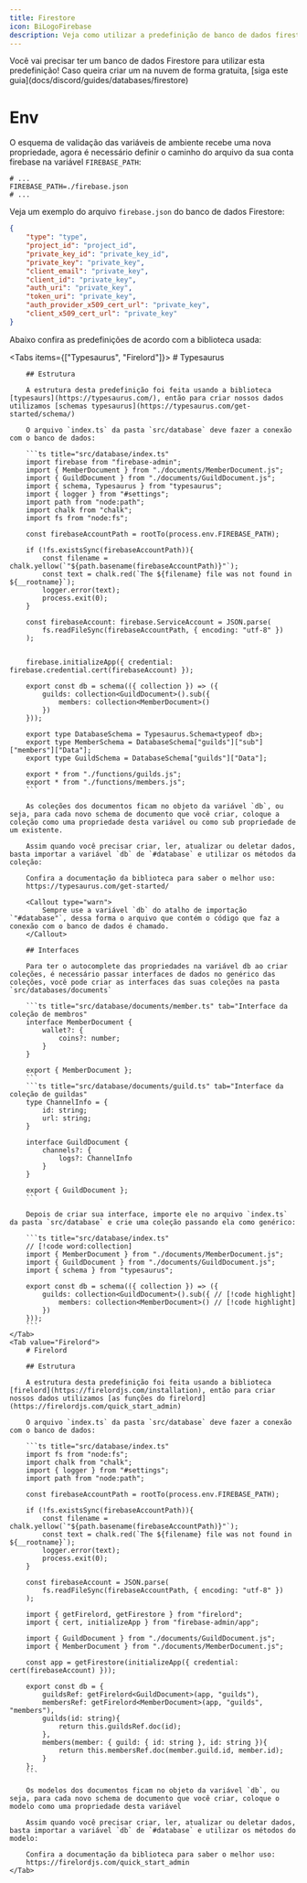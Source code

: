 ```yaml
---
title: Firestore
icon: BiLogoFirebase
description: Veja como utilizar a predefinição de banco de dados firestore
---
```


<Callout type="info">
    Você vai precisar ter um banco de dados Firestore para utilizar esta predefinição!
    Caso queira criar um na nuvem de forma gratuita, [siga este guia](docs/discord/guides/databases/firestore)
</Callout>

# Env

O esquema de validação das variáveis de ambiente recebe uma nova propriedade, agora é necessário definir o caminho do arquivo da sua conta firebase na variável `FIREBASE_PATH`:

```properties title=".env"
# ...
FIREBASE_PATH=./firebase.json
# ... 
```

Veja um exemplo do arquivo `firebase.json` do banco de dados Firestore:
```json title="firebase.json"
{
    "type": "type",
    "project_id": "project_id",
    "private_key_id": "private_key_id",
    "private_key": "private_key",
    "client_email": "private_key",
    "client_id": "private_key",
    "auth_uri": "private_key",
    "token_uri": "private_key",
    "auth_provider_x509_cert_url": "private_key",
    "client_x509_cert_url": "private_key"
}
```

Abaixo confira as predefinições de acordo com a biblioteca usada:

<Tabs items={["Typesaurus", "Firelord"]}>
    <Tab value="Typesaurus">
        # Typesaurus

        ## Estrutura

        A estrutura desta predefinição foi feita usando a biblioteca [typesaurs](https://typesaurus.com/), então para criar nossos dados utilizamos [schemas typesaurus](https://typesaurus.com/get-started/schema/)

        O arquivo `index.ts` da pasta `src/database` deve fazer a conexão com o banco de dados:

        ```ts title="src/database/index.ts"
        import firebase from "firebase-admin";
        import { MemberDocument } from "./documents/MemberDocument.js";
        import { GuildDocument } from "./documents/GuildDocument.js";
        import { schema, Typesaurus } from "typesaurus";
        import { logger } from "#settings";
        import path from "node:path";
        import chalk from "chalk";
        import fs from "node:fs";

        const firebaseAccountPath = rootTo(process.env.FIREBASE_PATH);

        if (!fs.existsSync(firebaseAccountPath)){
            const filename = chalk.yellow(`"${path.basename(firebaseAccountPath)}"`);
            const text = chalk.red(`The ${filename} file was not found in ${__rootname}`);
            logger.error(text);
            process.exit(0);
        }

        const firebaseAccount: firebase.ServiceAccount = JSON.parse(
            fs.readFileSync(firebaseAccountPath, { encoding: "utf-8" })
        );


        firebase.initializeApp({ credential: firebase.credential.cert(firebaseAccount) });

        export const db = schema(({ collection }) => ({
            guilds: collection<GuildDocument>().sub({
                members: collection<MemberDocument>()
            })
        }));

        export type DatabaseSchema = Typesaurus.Schema<typeof db>;
        export type MemberSchema = DatabaseSchema["guilds"]["sub"]["members"]["Data"];
        export type GuildSchema = DatabaseSchema["guilds"]["Data"];

        export * from "./functions/guilds.js";
        export * from "./functions/members.js";
        ```

        As coleções dos documentos ficam no objeto da variável `db`, ou seja, para cada novo schema de documento que você criar, coloque a coleção como uma propriedade desta variável ou como sub propriedade de um existente.

        Assim quando você precisar criar, ler, atualizar ou deletar dados, basta importar a variável `db` de `#database` e utilizar os métodos da coleção:

        Confira a documentação da biblioteca para saber o melhor uso:
        https://typesaurus.com/get-started/

        <Callout type="warn">
            Sempre use a variável `db` do atalho de importação `"#database"`, dessa forma o arquivo que contém o código que faz a conexão com o banco de dados é chamado.
        </Callout>

        ## Interfaces

        Para ter o autocomplete das propriedades na variável db ao criar coleções, é necessário passar interfaces de dados no genérico das coleções, você pode criar as interfaces das suas coleções na pasta `src/databases/documents`

        ```ts title="src/database/documents/member.ts" tab="Interface da coleção de membros"
        interface MemberDocument {
            wallet?: {
                coins?: number;
            }
        }

        export { MemberDocument };
        ```
        ```ts title="src/database/documents/guild.ts" tab="Interface da coleção de guildas"
        type ChannelInfo = {
            id: string;
            url: string;
        }

        interface GuildDocument {
            channels?: {
                logs?: ChannelInfo
            }
        }

        export { GuildDocument };
        ```

        Depois de criar sua interface, importe ele no arquivo `index.ts` da pasta `src/database` e crie uma coleção passando ela como genérico:

        ```ts title="src/database/index.ts"
        // [!code word:collection]
        import { MemberDocument } from "./documents/MemberDocument.js";
        import { GuildDocument } from "./documents/GuildDocument.js";
        import { schema } from "typesaurus";

        export const db = schema(({ collection }) => ({
            guilds: collection<GuildDocument>().sub({ // [!code highlight]
                members: collection<MemberDocument>() // [!code highlight]
            })
        }));
        ```
    </Tab>
    <Tab value="Firelord">
        # Firelord

        ## Estrutura

        A estrutura desta predefinição foi feita usando a biblioteca [firelord](https://firelordjs.com/installation), então para criar nossos dados utilizamos [as funções do firelord](https://firelordjs.com/quick_start_admin)

        O arquivo `index.ts` da pasta `src/database` deve fazer a conexão com o banco de dados:

        ```ts title="src/database/index.ts"
        import fs from "node:fs";
        import chalk from "chalk";
        import { logger } from "#settings";
        import path from "node:path";

        const firebaseAccountPath = rootTo(process.env.FIREBASE_PATH);

        if (!fs.existsSync(firebaseAccountPath)){
            const filename = chalk.yellow(`"${path.basename(firebaseAccountPath)}"`);
            const text = chalk.red(`The ${filename} file was not found in ${__rootname}`);
            logger.error(text);
            process.exit(0);
        }

        const firebaseAccount = JSON.parse(
            fs.readFileSync(firebaseAccountPath, { encoding: "utf-8" })
        );

        import { getFirelord, getFirestore } from "firelord";
        import { cert, initializeApp } from "firebase-admin/app";

        import { GuildDocument } from "./documents/GuildDocument.js";
        import { MemberDocument } from "./documents/MemberDocument.js";

        const app = getFirestore(initializeApp({ credential: cert(firebaseAccount) })); 

        export const db = {
            guildsRef: getFirelord<GuildDocument>(app, "guilds"),
            membersRef: getFirelord<MemberDocument>(app, "guilds", "members"),
            guilds(id: string){
                return this.guildsRef.doc(id);
            },
            members(member: { guild: { id: string }, id: string }){
                return this.membersRef.doc(member.guild.id, member.id);
            }
        };
        ```

        Os modelos dos documentos ficam no objeto da variável `db`, ou seja, para cada novo schema de documento que você criar, coloque o modelo como uma propriedade desta variável

        Assim quando você precisar criar, ler, atualizar ou deletar dados, basta importar a variável `db` de `#database` e utilizar os métodos do modelo:

        Confira a documentação da biblioteca para saber o melhor uso:
        https://firelordjs.com/quick_start_admin
    </Tab>
</Tabs>
